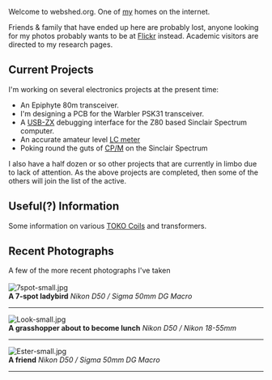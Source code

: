 Welcome to webshed.org.  One of [[About Me|my]] homes on the internet.

Friends & family that have ended up here are probably lost, anyone looking for my photos probably wants to be at [http://www.flickr.com/photos/dtl/ Flickr] instead. Academic visitors are directed to my research pages.



== Current Projects ==

I'm working on several electronics projects at the present time:
* An Epiphyte 80m transceiver.
* I'm designing a PCB for the Warbler PSK31 transceiver.
* A [[USB-ZX]] debugging interface for the Z80 based Sinclair Spectrum computer.
* An accurate amateur level [[LC meter]]
* Poking round the guts of [[CPM|CP/M]] on the Sinclair Spectrum
I also have a half dozen or so other projects that are currently in limbo due to lack of attention. As the above projects are completed, then some of the others will join the list of the active.

== Useful(?) Information ==

Some information on various [[TOKO Coils]] and transformers.

== Recent Photographs ==

A few of the more recent photographs I've taken<br><br>
[[Image:7spot-small.jpg]]
<br>'''A 7-spot ladybird'''
''Nikon D50 / Sigma 50mm DG Macro''
----
[[Image:Look-small.jpg]]
<br>'''A grasshopper about to become lunch'''
''Nikon D50 / Nikon 18-55mm ''
----
[[Image:Ester-small.jpg]]
<br>'''A friend'''
''Nikon D50 / Sigma 50mm DG Macro''
----